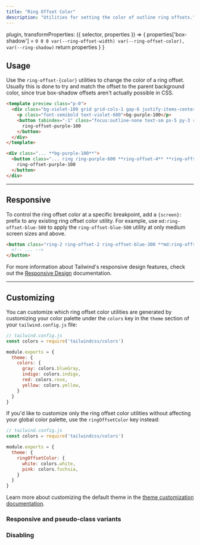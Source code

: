 ```yaml
---
title: "Ring Offset Color"
description: "Utilities for setting the color of outline ring offsets."
---
```



  plugin,
  transformProperties: ({ selector, properties }) => {
    properties['box-shadow'] = `0 0 0 var(--ring-offset-width) var(--ring-offset-color), var(--ring-shadow)`
    return properties
  }
}


## Usage

Use the `ring-offset-{color}` utilities to change the color of a ring offset. Usually this is done to try and match the offset to the parent background color, since true box-shadow offsets aren't actually possible in CSS.

```html violet
<template preview class="p-0">
  <div class="bg-violet-100 grid grid-cols-1 gap-6 justify-items-center p-8 ">
    <p class="font-semibold text-violet-600">bg-purple-100</p>
    <button tabindex="-1" class="focus:outline-none text-sm px-5 py-3 rounded-md font-semibold text-white bg-violet-500 ring ring-violet-600 ring-offset-4 ring-offset-violet-100">
      ring-offset-purple-100
    </button>
  </div>
</template>

<div class="... **bg-purple-100**">
  <button class="... ring ring-purple-600 **ring-offset-4** **ring-offset-purple-100**">
    ring-offset-purple-100
  </button>
</div>
```

---


## Responsive

To control the ring offset color at a specific breakpoint, add a `{screen}:` prefix to any existing ring offset color utility. For example, use `md:ring-offset-blue-500` to apply the `ring-offset-blue-500` utility at only medium screen sizes and above.

```html
<button class="ring-2 ring-offset-2 ring-offset-blue-300 **md:ring-offset-blue-500**">
  <!-- ... -->
</button>
```

For more information about Tailwind's responsive design features, check out the [Responsive Design](/docs/responsive-design) documentation.

---

## Customizing

You can customize which ring offset color utilities are generated by customizing your color palette under the `colors` key in the `theme` section of your `tailwind.config.js` file:

```js
// tailwind.config.js
const colors = require('tailwindcss/colors')

module.exports = {
  theme: {
    colors: {
      gray: colors.blueGray,
      indigo: colors.indigo,
      red: colors.rose,
      yellow: colors.yellow,
    }
  }
}
```

If you'd like to customize only the ring offset color utilities without affecting your global color palette, use the `ringOffsetColor` key instead:

```js
// tailwind.config.js
const colors = require('tailwindcss/colors')

module.exports = {
  theme: {
    ringOffsetColor: {
      white: colors.white,
      pink: colors.fuchsia,
    }
  }
}
```

Learn more about customizing the default theme in the [theme customization documentation](/docs/theme#customizing-the-default-theme).

### Responsive and pseudo-class variants

<Variants plugin="ringOffsetColor" />

### Disabling

<Disabling plugin="ringOffsetColor" />
